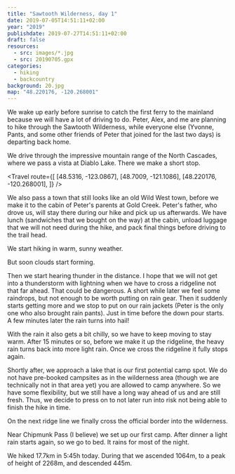 ```yaml
---
title: "Sawtooth Wilderness, day 1"
date: 2019-07-05T14:51:11+02:00
year: "2019"
publishdate: 2019-07-27T14:51:11+02:00
draft: false
resources:
  - src: images/*.jpg
  - src: 20190705.gpx
categories:
  - hiking
  - backcountry
background: 20.jpg
map: "48.220176, -120.268001"
---
```


We wake up early before sunrise to catch the first ferry to the mainland because
we will have a lot of driving to do. Peter, Alex, and me are planning to hike
through the Sawtooth Wilderness, while everyone else (Yvonne, Pants, and some
other friends of Peter that joined for the last two days) is departing back
home.

We drive through the impressive mountain range of the North Cascades, where we
pass a vista at Diablo Lake. There we make a short stop.

<Rimg src="1.jpg" alt="Diablo Lake" />

<Rimg src="2.jpg" alt="Diablo Lake" />

<Travel
  route={[
    [48.5316, -123.0867],
    [48.7009, -121.1086],
    [48.220176, -120.268001],
  ]}
/>

We also pass a town that still looks like an old Wild West town, before we make
it to the cabin of Peter's parents at Gold Creek. Peter's father, who drove us,
will stay there during our hike and pick up us afterwards. We have lunch
(sandwiches that we bought on the way) at the cabin, unload luggage that we will
not need during the hike, and pack final things before driving to the trail
head.

<Gallery>
  <Rimg src="3.jpg" caption="The cabin" />
  <Rimg src="5.jpg" caption="Obligatory picture at the trail head" />
</Gallery>

We start hiking in warm, sunny weather.

<Gallery>
  <Rimg src="8.jpg" alt="On the hike" />
  <Rimg src="9.jpg" alt="On the hike" />
  <Rimg src="10.jpg" alt="On the hike" />
  <Rimg src="11.jpg" alt="On the hike" />
</Gallery>

But soon clouds start forming.

<Rimg src="12.jpg" alt="On the hike" />

Then we start hearing thunder in the distance. I hope that we will not get into
a thunderstorm with lightning when we have to cross a ridgeline not that far
ahead. That could be dangerous. A short while later we feel some raindrops, but
not enough to be worth putting on rain gear. Then it suddenly starts getting
more and we stop to put on our rain jackets (Peter is the only one who also
brought rain pants). Just in time before the down pour starts. A few minutes
later the rain turns into hail!

<Rimg src="20.jpg" alt="The ridge line to cross" />

<Rimg src="14.jpg" alt="In the rain" />

With the rain it also gets a bit chilly, so we have to keep moving to stay warm.
After 15 minutes or so, before we make it up the ridgeline, the heavy rain turns
back into more light rain. Once we cross the ridgeline it fully stops again.

<Rimg src="15.jpg" alt="Peter taking a picture" />

Shortly after, we approach a lake that is our first potential camp spot. We do
not have pre-booked campsites as in the wilderness area (though we are
technically not in that area yet) you are allowed to camp anywhere. So we have
some flexibility, but we still have a long way ahead of us and are still fresh.
Thus, we decide to press on to not later run into risk not being able to finish
the hike in time.

<Rimg src="16.jpg" alt="On the hike" />

<Gallery>
  <Rimg src="17.jpg" alt="On the hike" />
  <Rimg src="18.jpg" alt="On the hike" />
  <Rimg src="19.jpg" caption="Look for the deer" />
  <Rimg src="23.jpg" alt="On the hike" />
  <Rimg src="21.jpg" caption="The ridge line we crossed to the left" />
  <Rimg
    src="22.jpg"
    caption="We did not find out what surprise awaits one at Surprise Lake. Stehekin is our destination."
  />
  <Rimg src="24.jpg" alt="On the hike" />
</Gallery>

<Rimg src="25.jpg" alt="On the hike" />

On the next ridge line we finally cross the official border into the wilderness.

<Rimg src="26.jpg" caption="The start of the wilderness" />
<Rimg src="27.jpg" alt="" />

<Gallery>
  <Rimg src="28.jpg" alt="" />
  <Rimg src="29.jpg" alt="" />
  <Rimg src="30.jpg" alt="" />
  <Rimg src="31.jpg" alt="" />
  <Rimg src="33.jpg" alt="" />
</Gallery>

Near Chipmunk Pass (I believe) we set up our first camp. After dinner a light
rain starts again, so we go to bed. It rains for most of the night.

We hiked 17.7km in 5:45h today. During that we ascended 1064m, to a peak of
height of 2268m, and descended 445m.

<GpxTrack src="20190705.gpx" />

<Nextday />
